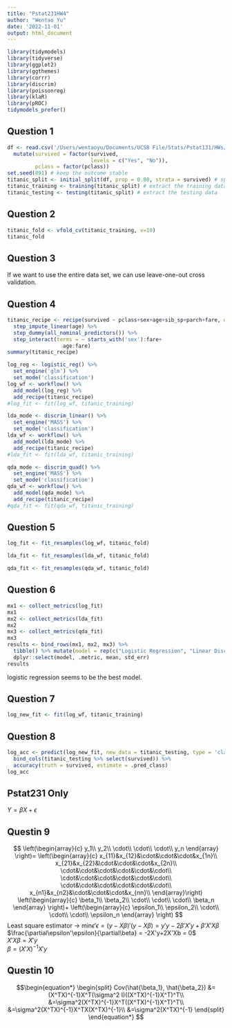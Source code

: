 ```yaml
---
title: "Pstat231HW4"
author: "Wentao Yu"
date: '2022-11-01'
output: html_document
---
```

```r
library(tidymodels)
library(tidyverse)
library(ggplot2)
library(ggthemes)
library(corrr)
library(discrim)
library(poissonreg)
library(klaR)
library(pROC)
tidymodels_prefer()
```
## Question 1
```r
df <- read.csv('/Users/wentaoyu/Documents/UCSB File/Stats/Pstat131/HWs/homework-3/data/titanic.csv') %>%
  mutate(survived = factor(survived, 
                           levels = c("Yes", "No")),
         pclass = factor(pclass))
set.seed(891) # keep the outcome stable
titanic_split <- initial_split(df, prop = 0.80, strata = survived) # split the data and stratified on survived
titanic_training <- training(titanic_split) # extract the training data
titanic_testing <- testing(titanic_split) # extract the testing data
```

## Question 2
```r
titanic_fold <- vfold_cv(titanic_training, v=10)
titanic_fold
```

## Question 3
If we want to use the entire data set, we can use leave-one-out cross validation. 

## Question 4
```r
titanic_recipe <- recipe(survived ~ pclass+sex+age+sib_sp+parch+fare, data = titanic_training) %>%
  step_impute_linear(age) %>%
  step_dummy(all_nominal_predictors()) %>% 
  step_interact(terms = ~ starts_with('sex'):fare+
                  age:fare)
summary(titanic_recipe)
```
```r
log_reg <- logistic_reg() %>% 
  set_engine('glm') %>% 
  set_mode('classification')
log_wf <- workflow() %>% 
  add_model(log_reg) %>% 
  add_recipe(titanic_recipe)
#log_fit <- fit(log_wf, titanic_training)
```
```r
lda_mode <- discrim_linear() %>% 
  set_engine('MASS') %>% 
  set_mode('classification')
lda_wf <- workflow() %>% 
  add_model(lda_mode) %>% 
  add_recipe(titanic_recipe)
#lda_fit <- fit(lda_wf, titanic_training)
```
```r
qda_mode <- discrim_quad() %>% 
  set_engine('MASS') %>% 
  set_mode('classification')
qda_wf <- workflow() %>% 
  add_model(qda_mode) %>% 
  add_recipe(titanic_recipe)
#qda_fit <- fit(qda_wf, titanic_training)
```

## Question 5
```r
log_fit <- fit_resamples(log_wf, titanic_fold)
```
```r
lda_fit <- fit_resamples(lda_wf, titanic_fold)
```
```r
qda_fit <- fit_resamples(qda_wf, titanic_fold)
```

## Question 6
```r
mx1 <- collect_metrics(log_fit)
mx1
mx2 <- collect_metrics(lda_fit)
mx2
mx3 <- collect_metrics(qda_fit)
mx3
results <- bind_rows(mx1, mx2, mx3) %>%
  tibble() %>% mutate(model = rep(c("Logistic Regression", "Linear Discrminant Analysis", "Quadratic Discrminant Analysis"), each = 2)) %>%
  dplyr::select(model, .metric, mean, std_err)
results
```
logistic regression seems to be the best model. 

## Question 7
```r
log_new_fit <- fit(log_wf, titanic_training)
```

## Question 8
```r
log_acc <- predict(log_new_fit, new_data = titanic_testing, type = 'class') %>% 
  bind_cols(titanic_testing %>% select(survived)) %>% 
  accuracy(truth = survived, estimate = .pred_class)
log_acc
```

## Pstat231 Only
$Y = \beta X+\epsilon$

## Questin 9
$$
\left(\begin{array}{c}
y_1\\
y_2\\
\cdot\\
\cdot\\
\cdot\\
y_n
\end{array} \right)=
\left(\begin{array}{c}
x_{11}&x_{12}&\cdot&\cdot&\cdot&x_{1n}\\
x_{21}&x_{22}&\cdot&\cdot&\cdot&x_{2n}\\
\cdot&\cdot&\cdot&\cdot&\cdot&\cdot\\
\cdot&\cdot&\cdot&\cdot&\cdot&\cdot\\
\cdot&\cdot&\cdot&\cdot&\cdot&\cdot\\
x_{n1}&x_{n2}&\cdot&\cdot&\cdot&x_{nn}\\
\end{array}\right)
\left(\begin{array}{c}
\beta_1\\
\beta_2\\
\cdot\\
\cdot\\
\cdot\\
\beta_n
\end{array} \right)+
\left(\begin{array}{c}
\epsilon_1\\
\epsilon_2\\
\cdot\\
\cdot\\
\cdot\\
\epsilon_n
\end{array} \right)
$$
Least square estimator -> min$\epsilon'\epsilon = (y-X\beta)'(y-X\beta) = y'y-2\beta'X'y+\beta'X'X\beta$\
$\frac{\partial\epsilon'\epsilon}{\partial\beta} = -2X'y+2X'Xb = 0$\
$X'X\beta = X'y$\
$\beta = (X'X)^{-1}X'y$

## Questin 10
$$\begin{equation*}
\begin{split}
Cov(\hat{\beta_1}, \hat{\beta_2}) 
  &=(X^TX)^{-1}X^T(\sigma^2 I)((X^TX)^{-1}X^T)^T\\
  &=\sigma^2(X^TX)^{-1}X^T((X^TX)^{-1}X^T)^T\\
  &=\sigma^2(X^TX)^{-1}X^TX(X^TX)^{-1}\\
  &=\sigma^2(X^TX)^{-1}
\end{split}
\end{equation*}
$$









